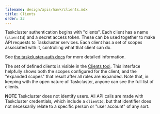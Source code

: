 ```yaml
---
filename: design/apis/hawk/clients.mdx
title: Clients
order: 23
---
```


Taskcluster authentication begins with "clients". Each client has a name
(`clientId`) and a secret access token. These can be used together to make API
requests to Taskcluster services. Each client has a set of scopes associated
with it, controlling what that client can do.

See [the taskcluster-auth
docs](/docs/reference/platform/taskcluster-auth/docs/clients) for more detailed
information.

The set of defined clients is visible in the [Clients
tool](http://tools.taskcluster.net/auth/clients/). This interface helpfully
shows both the scopes configured for the client, and the "expanded scopes" that
result after all roles are expanded. Note that, in keeping with the open
nature of Taskcluster, anyone can see the full list of clients.

**NOTE** Taskcluster does not identify users. All API calls are made with
Taskcluster credentials, which include a `clientId`, but that identifier does
not necessarily relate to a specific person or "user account" of any sort.
